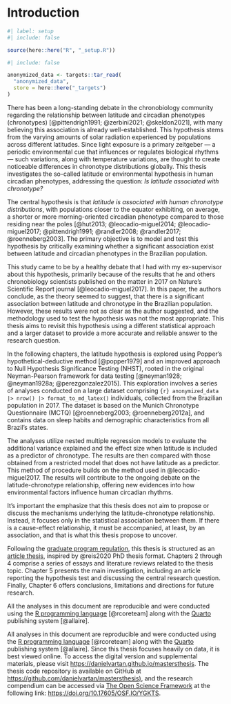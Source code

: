 <!-- %:::% index begin %:::% -->
# Introduction

```r
#| label: setup
#| include: false

source(here::here("R", "_setup.R"))
```

```r
#| include: false

anonymized_data <- targets::tar_read(
  "anonymized_data", 
  store = here::here("_targets")
)
```

<!-- %:::% index pdf begin %:::% -->
There has been a long-standing debate in the chronobiology community regarding the relationship between latitude and circadian phenotypes (chronotypes) [@pittendrigh1991; @zerbini2021; @skeldon2021], with many believing this association is already well-established. This hypothesis stems from the varying amounts of solar radiation experienced by populations across different latitudes. Since light exposure is a primary zeitgeber — a periodic environmental cue that influences or regulates biological rhythms — such variations, along with temperature variations, are thought to create noticeable differences in chronotype distributions globally. This thesis investigates the so-called latitude or environmental hypothesis in human circadian phenotypes, addressing the question: *Is latitude associated with chronotype?*

The central hypothesis is that *latitude is associated with human chronotype distributions*, with populations closer to the equator exhibiting, on average, a shorter or more morning-oriented circadian phenotype compared to those residing near the poles [@hut2013; @leocadio-miguel2014; @leocadio-miguel2017; @pittendrigh1991; @randler2008; @randler2017; @roenneberg2003]. The primary objective is to model and test this hypothesis by critically examining whether a significant association exist between latitude and circadian phenotypes in the Brazilian population.

This study came to be by a healthy debate that I had with my ex-supervisor about this hypothesis, primarily because of the results that he and others chronobiology scientists published on the matter in 2017 on Nature's Scientific Report journal [@leocadio-miguel2017]. In this paper, the authors conclude, as the theory seemed to suggest, that there is a significant association between latitude and chronotype in the Brazilian population. However, these results were not as clear as the author suggested, and the methodology used to test the hypothesis was not the most appropriate. This thesis aims to revisit this hypothesis using a different statistical approach and a larger dataset to provide a more accurate and reliable answer to the research question.

In the following chapters, the latitude hypothesis is explored using Popper's hypothetical-deductive method [@popper1979] and an improved approach to Null Hypothesis Significance Testing (NHST), rooted in the original Neyman-Pearson framework for data testing [@neyman1928; @neyman1928a; @perezgonzalez2015]. This exploration involves a series of analyses conducted on a large dataset comprising `{r} anonymized_data |> nrow() |> format_to_md_latex()` individuals, collected from the Brazilian population in 2017. The dataset is based on the Munich Chronotype Questionnaire (MCTQ) [@roenneberg2003; @roenneberg2012a], and contains data on sleep habits and demographic characteristics from all Brazil's states.

The analyses utilize nested multiple regression models to evaluate the additional variance explained and the effect size when latitude is included as a predictor of chronotype. The results are then compared with those obtained from a restricted model that does not have latitude as a predictor. This method of procedure builds on the method used in @leocadio-miguel2017. The results will contribute to the ongoing debate on the latitude-chronotype relationship, offering new evidences into how environmental factors influence human circadian rhythms.

It's important the emphasize that this thesis does not aim to propose or discuss the mechanisms underlying the latitude-chronotype relationship. Instead, it focuses only in the statistical association between them. If there is a cause-effect relationship, it must be accompanied, at least, by an association, and that is what this thesis propose to uncover.

Following the [graduate program regulation](https://leginf.usp.br/?resolucao=resolucao-copgr-no-7829-de-03-de-outubro-de-2019#:~:text=XI%20%E2%80%93%20PROCEDIMENTOS%20PARA%20DEP%C3%93SITO%20DA%20DISSERTA%C3%87%C3%83O), this thesis is structured as an [article thesis ](https://en.wikipedia.org/wiki/Collection_of_articles), inspired by @reis2020 PhD thesis format. Chapters 2 through 4 comprise a series of essays and literature reviews related to the thesis topic. Chapter 5 presents the main investigation, including an article reporting the hypothesis test and discussing the central research question. Finally, Chapter 6 offers conclusions, limitations and directions for future research.

::: {.content-visible when-format="html"}
All the analyses in this document are reproducible and were conducted using the [R programming language](https://www.r-project.org/) [@rcoreteam] along with the [Quarto](https://quarto.org/) publishing system [@allaire].
:::

::: {.content-visible when-format="pdf"}
All analyses in this document are reproducible and were conducted using the [R programming language](https://www.r-project.org/) [@rcoreteam] along with the [Quarto](https://quarto.org/) publishing system [@allaire]. Since this thesis focuses heavily on data, it is best viewed online. To access the digital version and supplemental materials, please visit  [https://danielvartan.github.io/mastersthesis](https://danielvartan.github.io/mastersthesis/). The thesis code repository is available on GitHub at [https://github.com/danielvartan/mastersthesis)](https://github.com/danielvartan/mastersthesis), and the research compendium can be accessed via [The Open Science Framework](https://osf.io/) at the following link:  [https://doi.org/10.17605/OSF.IO/YGKTS](https://doi.org/10.17605/OSF.IO/YGKTS).
:::
<!-- %:::% index end %:::% -->
